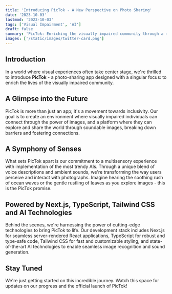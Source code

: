 ```yaml
---
title: 'Introducing PicTok - A New Perspective on Photo Sharing'
date: '2023-10-03'
lastmod: '2023-10-03'
tags: ['Visual Impairment', 'AI']
draft: false
summary: 'PicTok: Enriching the visually impaired community through a multisensory photo-sharing experience, merging cutting-edge AI with Next.js, TypeScript, and Tailwind CSS.'
images: ['/static/images/twitter-card.png']
---
```


## Introduction

In a world where visual experiences often take center stage, we're thrilled to introduce **PicTok** - a photo-sharing app designed with a singular focus: to enrich the lives of the visually impaired community.

## A Glimpse into the Future

PicTok is more than just an app; it's a movement towards inclusivity. Our goal is to create an environment where visually impaired individuals can connect through the power of images, and a platform where they can explore and share the world through soundable images, breaking down barriers and fostering connections.

## A Symphony of Senses

What sets PicTok apart is our commitment to a multisensory experience with implementation of the most trendy AIs. Through a unique blend of voice descriptions and ambient sounds, we're transforming the way users perceive and interact with photographs. Imagine hearing the soothing rush of ocean waves or the gentle rustling of leaves as you explore images - this is the PicTok promise.

## Powered by Next.js, TypeScript, Tailwind CSS and AI Technologies

Behind the scenes, we're harnessing the power of cutting-edge technologies to bring PicTok to life. Our development stack includes Next.js for seamless server-rendered React applications, TypeScript for robust and type-safe code, Tailwind CSS for fast and customizable styling, and state-of-the-art AI technologies to enable seamless image recognition and sound generation.

## Stay Tuned

We're just getting started on this incredible journey. Watch this space for updates on our progress and the official launch of PicTok!
